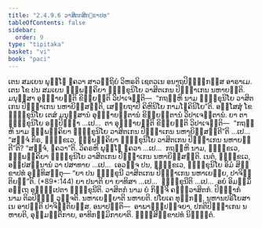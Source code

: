 ```yaml
---
title: "2.4.9.6 ວາສິຕກສິກ຺ຂາປທ"
tableOfContents: false
sidebar:
  order: 9
type: "tipitaka"
basket: "vi"
book: "paci"
---
```



<DynamicBreadcrumb />

<Division number="1202" book="paci">

<Paragraph number="3476" book="paci">
ເຕນ ສມເຍນ ພຸທ຺ໂຘ ຠຄວາ ສາວຕ຺ຖິຍໍ ວິຫຣຕິ ເຊຕວເນ ອນາຖປິຓ຺ຑິກສ຺ສ ອາຣາເມ. ເຕນ ໂຂ ປນ ສມເຍນ ຉພ຺ພຄ຺ຄິຍາ ຠິກ຺ຂຸນິໂຍ ວາສິຕເກນ ປິຎ຺ຎາເກນ ນຫາຍນ຺ຕິ. ມນຸສ຺ສາ ອຸຊ຺ຌາຍນ຺ຕິ ຂິຍ຺ຍນ຺ຕິ ວິປາເຈນ຺ຕິ—  “ກຖຎ຺ຫິ ນາມ ຠິກ຺ຂຸນິໂຍ ວາສິຕເກນ ປິຎ຺ຎາເກນ ນຫາຍິສ຺ສນ຺ຕິ, ເສຍ຺ຍຖາປິ ຄິຫິນິໂຍ ກາມໂຠຄິນິໂຍ”ຕິ.
</Paragraph>

<Paragraph number="3477" book="paci">
ອສ຺ໂສສຸໍ ໂຂ ຠິກ຺ຂຸນິໂຍ ເຕສໍ ມນຸສ຺ສານໍ ອຸຊ຺ຌາຍນ຺ຕານໍ ຂິຍ຺ຍນ຺ຕານໍ ວິປາເຈນ຺ຕານໍ. ຍາ ຕາ ຠິກ຺ຂຸນິໂຍ ອປ຺ປິຈ຺ຉາ …ເປ…  ຕາ ອຸຊ຺ຌາຍນ຺ຕິ ຂິຍ຺ຍນ຺ຕິ ວິປາເຈນ຺ຕິ—  “ກຖຎ຺ຫິ ນາມ ຉພ຺ພຄ຺ຄິຍາ ຠິກ຺ຂຸນິໂຍ ວາສິຕເກນ ປິຎ຺ຎາເກນ ນຫາຍິສ຺ສນ຺ຕີ”ຕິ …ເປ…  “ສຈ຺ຈໍ ກິຣ, ຠິກ຺ຂເວ, ຉພ຺ພຄ຺ຄິຍາ ຠິກ຺ຂຸນິໂຍ ວາສິຕເກນ ປິຎ຺ຎາເກນ ນຫາຍນ຺ຕີ”ຕິ? “ສຈ຺ຈໍ, ຠຄວາ”ຕິ. ວິຄຣຫິ ພຸທ຺ໂຘ ຠຄວາ …ເປ…  ກຖຎ຺ຫິ ນາມ, ຠິກ຺ຂເວ, ຉພ຺ພຄ຺ຄິຍາ ຠິກ຺ຂຸນິໂຍ ວາສິຕເກນ ປິຎ຺ຎາເກນ ນຫາຍິສ຺ສນ຺ຕິ. ເນຕໍ, ຠິກ຺ຂເວ, ອປ຺ປສນ຺ນານໍ ວາ ປສາທາຍ …ເປ…  ເອວຎ຺ຈ ປນ, ຠິກ຺ຂເວ, ຠິກ຺ຂຸນິໂຍ ອິມໍ ສິກ຺ຂາປທໍ ອຸທ຺ທິສນ຺ຕຸ—
</Paragraph>

</Division>
<Division number="1203" book="paci">

<Paragraph number="3478" book="paci">
<Emphasis>“ຍາ ປນ ຠິກ຺ຂຸນີ ວາສິຕເກນ ປິຎ຺ຎາເກນ ນຫາເຍຍ຺ຍ, ປາຈິຕ຺ຕິຍນ຺”</Emphasis>ຕິ. (*89*:<Emphasis>144</Emphasis>)
</Paragraph>

</Division>
<Division number="1204" book="paci">

<Paragraph number="3479" book="paci">
<Emphasis>ຍາ ປນາ</Emphasis>ຕິ ຍາ ຍາທິສາ …ເປ…  <Emphasis>ຠິກ຺ຂຸນີ</Emphasis>ຕິ …ເປ…  ອຍໍ ອິມສ຺ມິໍ ອຕ຺ເຖ ອຘິປ຺ເປຕາ ຠິກ຺ຂຸນີຕິ.
</Paragraph>

<Paragraph number="3480" book="paci">
<Emphasis>ວາສິຕກໍ</Emphasis> ນາມ ຍໍ ກິຎ຺ຈິ ຄນ຺ຘວາສິຕກໍ. <Emphasis>ປິຎ຺ຎາກໍ</Emphasis> ນາມ ຕິລປິຏ຺ຐໍ ວຸຈ຺ຈຕິ. <Emphasis>ນຫາເຍຍ຺ຍາ</Emphasis>ຕິ ນຫາຍຕິ. ປໂຍເຄ ທຸກ຺ກຏໍ, ນຫານປຣິໂຍສາເນ ອາປຕ຺ຕິ ປາຈິຕ຺ຕິຍສ຺ສ.
</Paragraph>

</Division>
<Division number="1205" book="paci">

<Paragraph number="3481" book="paci">
ອນາປຕ຺ຕິ—  ອາພາຘປ຺ປຈ຺ຈຍາ, ປກຕິປິຎ຺ຎາເກນ ນຫາຍຕິ, ອຸມ຺ມຕ຺ຕິກາຍ, ອາທິກມ຺ມິກາຍາຕິ.

</Paragraph>
</Division>

<Paragraph number="3482" type="center" book="paci">
ຉຏ຺ຐສິກ຺ຂາປທໍ ນິຏ຺ຐິຕໍ.
</Paragraph>